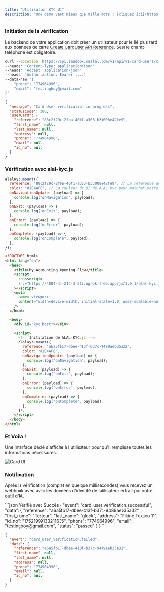 ```yaml
---
title: "Utilisation KYC UI"
description: "Une démo vaut mieux que mille mots : [cliquez ici](https://sandbox.saalal.com/alal-kyc-test) :) "
---
```


### Initiation de la vérification

Le backend de votre application doit créer un utilisateur pour le lié plus tard aux données de carte [Create CardUser API Reference](/api-reference/cardusers/register-carduser).
Seul le champ téléphone est obligatoire.

```bash
curl --location 'https://api.sandbox.saalal.com/v1/api/v1/card-users/create'
--header 'Content-Type: application/json'
--header 'Accept: application/json'
--header 'Authorization: Bearer ....'
--data-raw '{
    "phone": "774964996",
    "email": "testingboy@gmail.com"
}'
```

```json
{
  "message": "Card User verification in progress",
  "statusCode": 200,
  "userCard": {
    "reference": "88c2f29c-2fba-40f1-a303-b33008e42fe9",
    "first_name": null,
    "last_name": null,
    "address": null,
    "phone": "774964996",
    "email": null,
    "id_no": null
  }
}
```

### Vérification avec alal-kyc.js

<CodeGroup>

```js alal-kyc.js
alalKyc.mount({
  reference: "88c2f29c-2fba-40f1-a303-b33008e42fe9", // La réference de l'utilisateur obtenu dans la réquete précédente
  color: "#1E4AFE", // La couleur de UI de ALAL kyc pour matcher votre code couleur
  onNavigationUpdate: (payload) => {
    console.log("onNavigation", payload);
  },
  onExit: (payload) => {
    console.log("onExit", payload);
  },
  onError: (payload) => {
    console.log("onError", payload);
  },
  onComplete: (payload) => {
    console.log("onComplete", payload);
  },
});
```

```html index.html
<!DOCTYPE html>
<html lang="en">
  <head>
    <title>My Accounting Opening Flow</title>
    <script
      crossorigin
      src="https://4004-41-214-3-213.ngrok-free.app/js/1.0.1/alal-kyc.js"
    ></script>
    <meta
      name="viewport"
      content="width=device-width, initial-scale=1.0, user-scalable=no"
    />
  </head>

  <body>
    <div id="kyc-host"></div>

    <script>
      <!-- Inititation de ALAL-KYC.js -->
      alalKyc.mount({
        reference: "a6a5fb17-dbee-413f-b37c-9489aeb35a32",
        color: "#1E4AFE",
        onNavigationUpdate: (payload) => {
          console.log("onNavigation", payload);
        },
        onExit: (payload) => {
          console.log("onExit", payload);
        },
        onError: (payload) => {
          console.log("onError", payload);
        },
        onComplete: (payload) => {
          console.log("onComplete", payload);
        },
      });
    </script>
  </body>
</html>
```

</CodeGroup>

### Et Voila !

Une interface dédié s'affiche à l'utilisateur pour qu'il remplisse toutes les informations nécessaires.

![Card UI](/images/kyc-demo.png)

### Notification

Après la vérification (complet en quelque millisecondes) vous recevez un webhook avec avec les données d'identité de lutilisateur
extrait par notre outil d'IA.

<CodeGroup>
```json Vérifié avec Succés
{
  "event": "card_user_verification.successful",
  "data": {
    "reference": "a6a5fb17-dbee-413f-b37c-9489aeb35a32",
    "first_name": "Testeur",
    "last_name": "glock",
    "address": "Pikine Texaco 11",
    "id_no": "17521999133211635",
    "phone": "774964996",
    "email": "testingboy@gmail.com",
    "status": "passed"
  }
}
```

```json Vérifié a échoué
{
  "event": "card_user_verification.failed",
  "data": {
    "reference": "a6a5fb17-dbee-413f-b37c-9489aeb35a32",
    "first_name": null,
    "last_name": null,
    "address": null,
    "phone": "774964996",
    "email": null,
    "id_no": null
  }
}
```

</CodeGroup>
